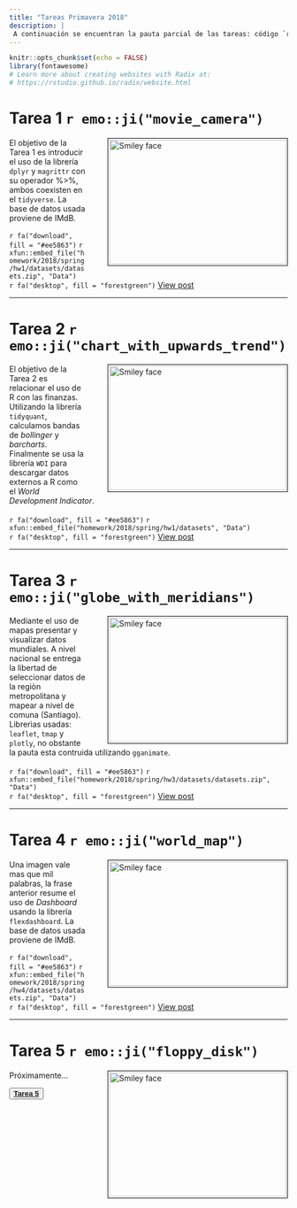 ```yaml
---
title: "Tareas Primavera 2018"
description: |
 A continuación se encuentran la pauta parcial de las tareas: código `r emo::ji("heavy_plus_sign")` enunciado. El código de la página en Redix como el R Markdown se encuentran en un repositorio en `r emo::ji("heart")` [**Github**](https://github.com/GaboCg) `r emo::ji("heart")`. 
---
```


```r
knitr::opts_chunk$set(echo = FALSE)
library(fontawesome)
# Learn more about creating websites with Radix at:
# https://rstudio.github.io/radix/website.html

```

# Tarea 1 `r emo::ji("movie_camera")`

<p>
<img src="images/images_hw1.png" alt="Smiley face" style="float: right; width:320px; height:225px; margin-bottom: 0px 10px;
margin-left: 40px ; border: solid black 1px; padding: 2px">
El objetivo de la Tarea 1 es introducir el uso de la librería `dplyr` y `magrittr` con su operador %>%, ambos coexisten en el `tidyverse`. La base de datos usada proviene de IMdB.
<br>
</br>
`r fa("download", fill = "#ee5863")` 
`r xfun::embed_file("homework/2018/spring/hw1/datasets/datasets.zip", "Data")`
</br>
`r fa("desktop", fill = "forestgreen")` 
[View post](homework/2018/spring/hw1/hws1.html)

</p>
---

# Tarea 2 `r emo::ji("chart_with_upwards_trend")`

<p>
<img src="images/images_hw2.png" alt="Smiley face" style="float: right; width:320px; height:225px; margin-bottom: 0px 10px;
margin-left: 40px ; border: solid black 1px; padding: 2px">
El objetivo de la Tarea 2 es relacionar el uso  de R con las finanzas. Utilizando la librería `tidyquant`, calculamos bandas de *bollinger* y *barcharts*. Finalmente se usa la librería `WDI` para descargar datos externos a R como el *World Development Indicator*. </br>
</br>
`r fa("download", fill = "#ee5863")` 
`r xfun::embed_file("homework/2018/spring/hw1/datasets", "Data")`
</br>
`r fa("desktop", fill = "forestgreen")` 
[View post](homework/2018/spring/hw2/hws2.html)

</p>

---

# Tarea 3 `r emo::ji("globe_with_meridians")`

<p>
<img src="images/images_hw3.png" alt="Smiley face" style="float: right; width:320px; height:225px; margin-bottom: 0px 10px;
margin-left: 40px ; border: solid black 1px; padding: 2px">
Mediante el uso de mapas presentar y visualizar datos mundiales. A nivel nacional se entrega la libertad de seleccionar datos de la regiòn metropolitana y mapear a nivel de comuna (Santiago). Librerìas usadas: `leaflet`, `tmap` y `plotly`, no obstante la pauta esta contruida utilizando `gganimate`.
</br>
</br>
`r fa("download", fill = "#ee5863")` 
`r xfun::embed_file("homework/2018/spring/hw3/datasets/datasets.zip", "Data")`
</br>
`r fa("desktop", fill = "forestgreen")` 
[View post](homework/2018/spring/hw3/hws3.html)

</p>

---

# Tarea 4 `r emo::ji("world_map")`

<p>
<img src="images/images_hw4.png" alt="Smiley face" style="float: right; width:320px; height:225px; margin-bottom: 0px 10px;
margin-left: 40px ; border: solid black 1px; padding: 2px">
Una imagen vale mas que mil palabras, la frase anterior resume el uso de *Dashboard* usando la librería `flexdashboard`. 
La base de datos usada proviene de IMdB.
</br>
</br>
`r fa("download", fill = "#ee5863")` 
`r xfun::embed_file("homework/2018/spring/hw4/datasets/datasets.zip", "Data")`
</br>
`r fa("desktop", fill = "forestgreen")` 
[View post](homework/2018/spring/hw4/hws4.html)

</p>


---

# Tarea 5 `r emo::ji("floppy_disk")`

<p>
<img src="images/images_hw5.png" alt="Smiley face" style="float: right; width:320px; height:225px; margin-bottom: 0px 10px;
margin-left: 40px ; border: solid black 1px; padding: 2px">
Próximamente...

<button class="button" onclick="myFunction()"> 
[**Tarea 5**](homework/2018/spring/hw5/hws5.html)
</button>

</p>

